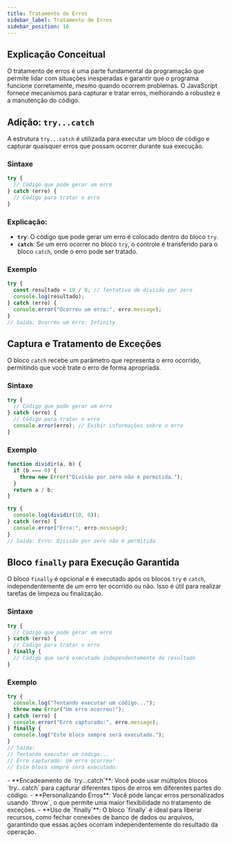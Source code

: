 ```yaml
---
title: Tratamento de Erros
sidebar_label: Tratamento de Erros
sidebar_position: 16
---
```



## Explicação Conceitual

O tratamento de erros é uma parte fundamental da programação que permite lidar com situações inesperadas e garantir que o programa funcione corretamente, mesmo quando ocorrem problemas. O JavaScript fornece mecanismos para capturar e tratar erros, melhorando a robustez e a manutenção do código.

## Adição: `try...catch`

A estrutura `try...catch` é utilizada para executar um bloco de código e capturar quaisquer erros que possam ocorrer durante sua execução.

### Sintaxe

```js
try {
  // Código que pode gerar um erro
} catch (erro) {
  // Código para tratar o erro
}
```

### Explicação:

- **`try`**: O código que pode gerar um erro é colocado dentro do bloco `try`.
- **`catch`**: Se um erro ocorrer no bloco `try`, o controle é transferido para o bloco `catch`, onde o erro pode ser tratado.

### Exemplo

```js
try {
  const resultado = 10 / 0; // Tentativa de divisão por zero
  console.log(resultado);
} catch (erro) {
  console.error("Ocorreu um erro:", erro.message);
}
// Saída: Ocorreu um erro: Infinity
```

## Captura e Tratamento de Exceções

O bloco `catch` recebe um parâmetro que representa o erro ocorrido, permitindo que você trate o erro de forma apropriada.

### Sintaxe

```js
try {
  // Código que pode gerar um erro
} catch (erro) {
  // Código para tratar o erro
  console.error(erro); // Exibir informações sobre o erro
}
```

### Exemplo

```js
function dividir(a, b) {
  if (b === 0) {
    throw new Error("Divisão por zero não é permitida.");
  }
  return a / b;
}

try {
  console.log(dividir(10, 0));
} catch (erro) {
  console.error("Erro:", erro.message);
}
// Saída: Erro: Divisão por zero não é permitida.
```

## Bloco `finally` para Execução Garantida

O bloco `finally` é opcional e é executado após os blocos `try` e `catch`, independentemente de um erro ter ocorrido ou não. Isso é útil para realizar tarefas de limpeza ou finalização.

### Sintaxe

```js
try {
  // Código que pode gerar um erro
} catch (erro) {
  // Código para tratar o erro
} finally {
  // Código que será executado independentemente do resultado
}
```

### Exemplo

```js
try {
  console.log("Tentando executar um código...");
  throw new Error("Um erro ocorreu!");
} catch (erro) {
  console.error("Erro capturado:", erro.message);
} finally {
  console.log("Este bloco sempre será executado.");
}
// Saída:
// Tentando executar um código...
// Erro capturado: Um erro ocorreu!
// Este bloco sempre será executado.
```

<Admonition type="info" title="Considerações Importantes">
  - **Encadeamento de `try...catch`**: Você pode usar múltiplos blocos `try...catch` para capturar diferentes tipos de erros em diferentes partes do código.
  - **Personalizando Erros**: Você pode lançar erros personalizados usando `throw`, o que permite uma maior flexibilidade no tratamento de exceções.
  - **Uso de `finally`**: O bloco `finally` é ideal para liberar recursos, como fechar conexões de banco de dados ou arquivos, garantindo que essas ações ocorram independentemente do resultado da operação.
</Admonition>
